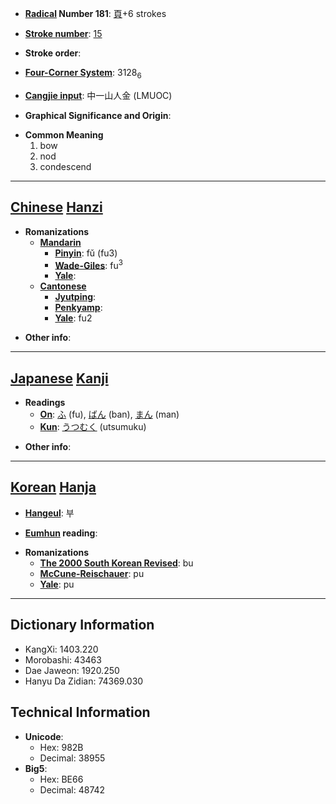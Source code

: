 * '''[[Wiktionary:Chinese radical index| Radical]] Number 181''': [[Wiktionary:Chinese radical index 頁|頁]]+6 strokes

* '''[[Wiktionary:Chinese total strokes index|Stroke number]]''': [[Wiktionary:Chinese total strokes index 15|15]]

* '''Stroke order''': 

* '''[[Wiktionary:Chinese four corner index|Four-Corner System]]''': 3128<sub>6</sub>

* '''[[Wiktionary:Chinese Cangjie index|Cangjie input]]''': 中一山人金 (LMUOC)

* '''Graphical Significance and Origin''': 

* '''Common Meaning'''
*#bow
*# nod
*# condescend


----

== [[Chinese]] [[Hanzi]] ==

* '''Romanizations'''
** '''[[Mandarin]]'''
*** '''[[Pinyin]]''': fǔ (fu3)
*** '''[[Wade-Giles]]''': fu<sup>3</sup>
*** '''[[Yale]]''': 
** '''[[Cantonese]]'''
*** '''[[Jyutping]]''':
*** '''[[Penkyamp]]''': 
*** '''[[Yale]]''': fu2

* '''Other info''': 

----

== [[Japanese]] [[Kanji]] ==

* '''Readings'''
** '''[[On]]''': [[ふ]] (fu), [[ばん]] (ban), [[まん]] (man)
** '''[[Kun]]''': [[うつむく]] (utsumuku)

* '''Other info''':  

----

== [[Korean]] [[Hanja]] ==

* '''[[Hangeul]]''': 부

* '''[[Eumhun]] reading''': 

* '''Romanizations'''
** '''[[The 2000 South Korean Revised Romanization|The 2000 South Korean Revised]]''': bu
** '''[[McCune-Reischauer]]''': pu
** '''[[Yale]]''': pu

----

== Dictionary Information ==

* KangXi: 1403.220
* Morobashi: 43463
* Dae Jaweon: 1920.250
* Hanyu Da Zidian: 74369.030

== Technical Information ==

* '''Unicode''':
** Hex: 982B
** Decimal: 38955
* '''Big5''':
** Hex: BE66
** Decimal: 48742